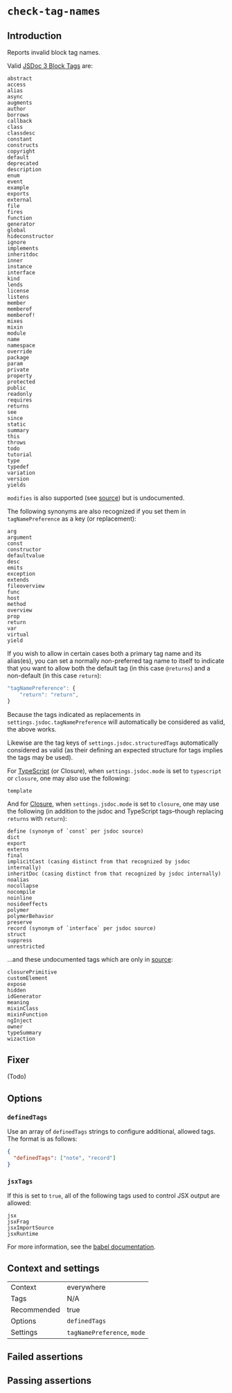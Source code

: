 # `check-tag-names`

## Introduction

Reports invalid block tag names.

Valid [JSDoc 3 Block Tags](https://jsdoc.app/#block-tags) are:

```
abstract
access
alias
async
augments
author
borrows
callback
class
classdesc
constant
constructs
copyright
default
deprecated
description
enum
event
example
exports
external
file
fires
function
generator
global
hideconstructor
ignore
implements
inheritdoc
inner
instance
interface
kind
lends
license
listens
member
memberof
memberof!
mixes
mixin
module
name
namespace
override
package
param
private
property
protected
public
readonly
requires
returns
see
since
static
summary
this
throws
todo
tutorial
type
typedef
variation
version
yields
```

`modifies` is also supported (see [source](https://github.com/jsdoc/jsdoc/blob/master/packages/jsdoc/lib/jsdoc/tag/dictionary/definitions.js#L594))
but is undocumented.

The following synonyms are also recognized if you set them in
`tagNamePreference` as a key (or replacement):

```
arg
argument
const
constructor
defaultvalue
desc
emits
exception
extends
fileoverview
func
host
method
overview
prop
return
var
virtual
yield
```

If you wish to allow in certain cases both a primary tag name and its
alias(es), you can set a normally non-preferred tag name to itself to indicate
that you want to allow both the default tag (in this case `@returns`) and a
non-default (in this case `return`):

```js
"tagNamePreference": {
    "return": "return",
}
```

Because the tags indicated as replacements in
`settings.jsdoc.tagNamePreference` will automatically be considered as valid,
the above works.

Likewise are the tag keys of `settings.jsdoc.structuredTags` automatically
considered as valid (as their defining an expected structure for tags implies
the tags may be used).

For [TypeScript](https://www.typescriptlang.org/docs/handbook/type-checking-javascript-files.html#supported-jsdoc)
(or Closure), when `settings.jsdoc.mode` is set to `typescript` or `closure`,
one may also use the following:

```
template
```

And for [Closure](https://github.com/google/closure-compiler/wiki/Annotating-JavaScript-for-the-Closure-Compiler),
when `settings.jsdoc.mode` is set to `closure`, one may use the following (in
addition to the jsdoc and TypeScript tags–though replacing `returns` with
`return`):

```
define (synonym of `const` per jsdoc source)
dict
export
externs
final
implicitCast (casing distinct from that recognized by jsdoc internally)
inheritDoc (casing distinct from that recognized by jsdoc internally)
noalias
nocollapse
nocompile
noinline
nosideeffects
polymer
polymerBehavior
preserve
record (synonym of `interface` per jsdoc source)
struct
suppress
unrestricted
```

...and these undocumented tags which are only in [source](https://github.com/google/closure-compiler/blob/master/src/com/google/javascript/jscomp/parsing/Annotation.java):

```
closurePrimitive
customElement
expose
hidden
idGenerator
meaning
mixinClass
mixinFunction
ngInject
owner
typeSummary
wizaction
```

## Fixer

(Todo)

## Options

### `definedTags`

Use an array of `definedTags` strings to configure additional, allowed tags.
The format is as follows:

```json
{
  "definedTags": ["note", "record"]
}
```

### `jsxTags`

If this is set to `true`, all of the following tags used to control JSX output are allowed:

```
jsx
jsxFrag
jsxImportSource
jsxRuntime
```

For more information, see the [babel documentation](https://babeljs.io/docs/en/babel-plugin-transform-react-jsx).

## Context and settings

|||
|---|---|
|Context|everywhere|
|Tags|N/A|
|Recommended|true|
|Options|`definedTags`|
|Settings|`tagNamePreference`, `mode`|


## Failed assertions

<Assertions rule="checkTagNames" />

## Passing assertions

<Assertions rule="checkTagNames" passing />
